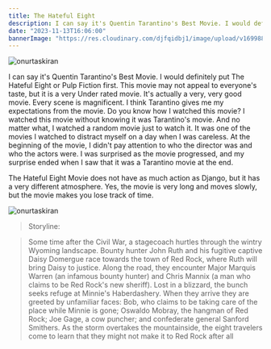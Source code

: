 ```yaml
---
title: The Hateful Eight
description: I can say it's Quentin Tarantino's Best Movie. I would definitely put The Hateful Eight or Pulp Fiction first. This movie may not appeal to everyone's taste, but it is a very Under rated movie.
date: "2023-11-13T16:06:00"
bannerImage: "https://res.cloudinary.com/djfqidbj1/image/upload/v1699880794/u3lhhoxmvbfbsirs9c3w.jpg"
---
```



<img className="w-full rounded-xl" src="https://res.cloudinary.com/djfqidbj1/image/upload/v1699880794/u3lhhoxmvbfbsirs9c3w.jpg" alt="onurtaskiran" />

I can say it's Quentin Tarantino's Best Movie. I would definitely put The Hateful Eight or Pulp Fiction first. This movie may not appeal to everyone's taste, but it is a very Under rated movie. It's actually a very, very good movie. Every scene is magnificent. I think Tarantino gives me my expectations from the movie. Do you know how I watched this movie? I watched this movie without knowing it was Tarantino's movie. And no matter what, I watched a random movie just to watch it. It was one of the movies I watched to distract myself on a day when I was careless. At the beginning of the movie, I didn't pay attention to who the director was and who the actors were. I was surprised as the movie progressed, and my surprise ended when I saw that it was a Tarantino movie at the end.

The Hateful Eight Movie does not have as much action as Django, but it has a very different atmosphere. Yes, the movie is very long and moves slowly, but the movie makes you lose track of time.

<img className="w-full" src="https://res.cloudinary.com/djfqidbj1/image/upload/v1699880512/b7tfithfrfus6ngcogxz.jpg" alt="onurtaskiran" />

> Storyline:

> Some time after the Civil War, a stagecoach hurtles through the wintry Wyoming landscape. Bounty hunter John Ruth and his fugitive captive Daisy Domergue race towards the town of Red Rock, where Ruth will bring Daisy to justice. Along the road, they encounter Major Marquis Warren (an infamous bounty hunter) and Chris Mannix (a man who claims to be Red Rock's new sheriff). Lost in a blizzard, the bunch seeks refuge at Minnie's Haberdashery. When they arrive they are greeted by unfamiliar faces: Bob, who claims to be taking care of the place while Minnie is gone; Oswaldo Mobray, the hangman of Red Rock; Joe Gage, a cow puncher; and confederate general Sanford Smithers. As the storm overtakes the mountainside, the eight travelers come to learn that they might not make it to Red Rock after all